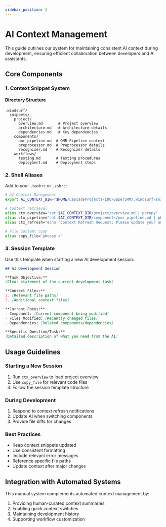 ```yaml
---
sidebar_position: 2
---
```


# AI Context Management

This guide outlines our system for maintaining consistent AI context during development, ensuring efficient collaboration between developers and AI assistants.

## Core Components

### 1. Context Snippet System

#### Directory Structure
```
.windsurf/
  snippets/
    project/
      overview.md       # Project overview
      architecture.md   # Architecture details
      dependencies.md   # Key dependencies
    components/
      omr_pipeline.md  # OMR Pipeline context
      preprocessor.md  # Preprocessor details
      recognizer.md    # Recognizer details
    workflows/
      testing.md       # Testing procedures
      deployment.md    # Deployment steps
```

### 2. Shell Aliases

Add to your `.bashrc` or `.zshrc`:

```bash
# AI Context Management
export AI_CONTEXT_DIR="$HOME/CascadeProjects/LOO/SuperSMM/.windsurf/snippets"

# Context retrieval
alias ctx_overview="cat $AI_CONTEXT_DIR/project/overview.md | pbcopy"
alias ctx_pipeline="cat $AI_CONTEXT_DIR/components/omr_pipeline.md | pbcopy"
alias ctx_refresh="echo 'Context Refresh Request: Please update your understanding based on the following information.' | pbcopy"

# File content copy
alias copy_file="pbcopy <"
```

### 3. Session Template

Use this template when starting a new AI development session:

```markdown
## AI Development Session

**Task Objective:**
[Clear statement of the current development task]

**Context Files:**
1. [Relevant file paths]
2. [Additional context files]

**Current Focus:**
- Component: [Current component being modified]
- Files Modified: [Recently changed files]
- Dependencies: [Related components/dependencies]

**Specific Question/Task:**
[Detailed description of what you need from the AI]
```

## Usage Guidelines

### Starting a New Session
1. Run `ctx_overview` to load project overview
2. Use `copy_file` for relevant code files
3. Follow the session template structure

### During Development
1. Respond to context refresh notifications
2. Update AI when switching components
3. Provide file diffs for changes

### Best Practices
- Keep context snippets updated
- Use consistent formatting
- Include relevant error messages
- Reference specific file paths
- Update context after major changes

## Integration with Automated Systems

This manual system complements automated context management by:
1. Providing human-curated context summaries
2. Enabling quick context switches
3. Maintaining development history
4. Supporting workflow customization
